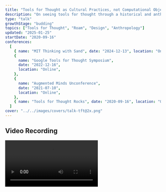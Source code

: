 ```yaml
---
title: "Tools for Thought as Cultural Practices, not Computational Objects"
description: "On seeing tools for thought through a historical and anthropological lens"
type: "talk"
growthStage: "budding"
topics: ["Tools for Thought", "Roam", "Design", "Anthropology"]
updated: "2025-01-25"
startDate: "2020-09-16"
conferences:
  [
    { name: "MIT Thinking with Sand", date: "2024-12-13", location: "Online" },
    {
      name: "Google Tools for Thought Symposium",
      date: "2022-12-16",
      location: "Online",
    },
    {
      name: "Augmented Minds Unconference",
      date: "2021-07-10",
      location: "Online",
    },
    { name: "Tools for Thought Rocks", date: "2020-09-16", location: "Online" },
  ]
cover: "../../images/covers/talk-tft@2x.png"
---
```



## Video Recording

<Video src="https://www.youtube.com/embed/08PPuE-Y1sE?t=202" />

<Spacer size="small" />

## Slides and Transcript

<BasicImage framed src="/images/posts/tft-talk/TFT-V6-1.jpeg" />

<TalkSlide imgSrc="/images/posts/tft-talk/TFT-V6-2.jpeg" >

Here's some light context about me:

- Designer, mediocre dev, anthropologist
- Design engineer at a research and design agency called Normally. We do early-stage design and
  prototyping work. Mostly exploratory AI products and capabilities for larger companies.
- Enthusiastic about visual programming, EUP, metaphors.

</TalkSlide>

<TalkSlide imgSrc="/images/posts/tft-talk/TFT-V6-3.jpeg" >

Who here has heard the phrase “tools for thought”?

Considering this is a lecture series on tools for augmented thinking and you are mostly MIT people,
I’m going to be talking to you as potential creators of tools for thought, even if you don’t know
much about this specific phrase yet. I’ll get into it’s meaning and history in a minute.

I’m also going to assume a little more computer science background than most other places, but I’ll
give you all links and citations to everything I mention at the end so you can look it up later.

</TalkSlide>

<TalkSlide imgSrc="/images/posts/tft-talk/TFT-V6-4.jpeg" >

Tools for thought is a few things

It’s first and foremost a philosophical dream with a long history. About what happens when you give
humans really well designed tools that expand the kind of thoughts they’re able to think.

Second, in recent years, it’s become a gathering point.It unifies a number of otherwise disparate
fields.

</TalkSlide>

<TalkSlide imgSrc="/images/posts/tft-talk/TFT-V6-5.jpeg" >

And most interestingly, over the last 5 years, it’s become a category of software in the
spreadsheets of VC firms and a thing that they’re willing to throw cash at

</TalkSlide>

<TalkSlide imgSrc="/images/posts/tft-talk/TFT-V6-6.jpeg" >

The recent hype around this phrase first starting building in 2019.

Around the time that two fairly well-known researchers - Andy Matuschak and Michael Neilson - wrote
this very long, comprehensive essay on the history of tools for thought, which gave it lot of
renewed interest.

In it they gave readers a sweep through a lot of major thinkers and events in computing history like
Douglas Engelbart’s work and Alan Kay, and made a plea for more people to start exploring this space
of computing systems that augment the human intellect.

</TalkSlide>

<TalkSlide imgSrc="/images/posts/tft-talk/TFT-V6-7.jpeg" >

Around the same time (2019) a new note taking app called Roam Research stared to gain traction and
aligned itself with this phrase “tools for thought”.

</TalkSlide>

<TalkSlide imgSrc="/images/posts/tft-talk/TFT-V6-8.jpeg" >

It looked pretty ugly, and had terrible performance, but it did some things that _at the time_
seemed novel:

- Bidirectional links or backlinks
- Used an outliner format where each piece of content is a single node that can be linked to any
  other node and embedded anywhere else in the graph.

</TalkSlide>

<TalkSlide imgSrc="/images/posts/tft-talk/TFT-V6-9.jpeg" >

They also has this crazy graph view that showed you connections between all your notes And the whole
thing was multiplayer.

The founder were experimenting with what seemed like novel ways of interacting with hypertext (but
you might recognise some of these are quite old). Had precedence in the 80s and 90s, particularly
Ted Nelson’s work on Xanadu.

Roam was trying to resurface these. And they had a compelling goal: giving people better tools for
developing ideas collaboratively and synthesising them. Trying to enable bottom-up thinking and
emergence.

</TalkSlide>

<TalkSlide imgSrc="/images/posts/tft-talk/TFT-V6-10.jpeg">

Roam kicked off a bit of a note-taking hype cycle. Suddenly we got a bunch of new note-taking
startups that all proclaimed to be new tools for thought

This is Muse - more canvas and drawing based

</TalkSlide>

<TalkSlide imgSrc="/images/posts/tft-talk/TFT-V6-11.jpeg">

Anytype - more focused on structured data

</TalkSlide>

<TalkSlide imgSrc="/images/posts/tft-talk/TFT-V6-12.jpeg">

Kosmik

</TalkSlide>

<TalkSlide imgSrc="/images/posts/tft-talk/TFT-V6-13.jpeg">

Reflect promising you can “think better” with this. Even if they don’t use the phrase “tools for
thought” directly, creators of these tools understood they were now supposed to be in the business
of making people think better

</TalkSlide>

<TalkSlide imgSrc="/images/posts/tft-talk/TFT-V6-14.jpeg">

Clover

</TalkSlide>

<TalkSlide imgSrc="/images/posts/tft-talk/TFT-V6-15.jpeg" >

Logseq promising increasing understanding

</TalkSlide>

<TalkSlide imgSrc="/images/posts/tft-talk/TFT-V6-16.jpeg">

There’s a bunch more of these - all released within the last 5 years, with the exception of Notion.

The phrase now feels synonymous with these experimental note-taking apps.

All promising their features would lead to better thinking; better quality thoughts, better memory,
and more emergent connections between topics

</TalkSlide>

<TalkSlide imgSrc="/images/posts/tft-talk/TFT-V6-17.jpeg">

We also got an endless pile of influencers making YouTube videos teaching you how to use these apps
and setup elaborate organisational systems

</TalkSlide>

<TalkSlide imgSrc="/images/posts/tft-talk/TFT-V6-18.jpeg">

This surge in interested let to more funding. Betaworks hosted an accelerator for a dozen tools for
thought companies in New York

</TalkSlide>

<TalkSlide imgSrc="/images/posts/tft-talk/TFT-V6-20.jpeg">

Essentially, Tools for thought became an idea machine Idea machines are a concept Nadia Asparouhova
coined in an essay in 2022.

</TalkSlide>

<TalkSlide imgSrc="/images/posts/tft-talk/TFT-V6-19.jpeg">

This means an ideology with backed by raw, tangible resources. Meaning people, companies, software,
and money. She used examples like effective altruism or Web3, but frankly I think the Catholic
Church also counts.

They are ideas with power behind them. Something we can name and point at and gather resources
around.

And I’m glad tools for thought has become a financially-backed, powerful movement, because it’s a
worthwhile cause.

BUT, I think the current understanding of it has some limitations and needs some redirection.

</TalkSlide>

<TalkSlide imgSrc="/images/posts/tft-talk/TFT-V6-21.jpeg">

So here’s the big question this talk is asking. What if we consider…

I’m coming at this from an anthropology and design perspective And I’m very much part of the
community of people using and building this kind of software. I was an early user of Roam. I know a
lot of the people building these TFT companies, so I feel obliged to critically interrogate it a
bit.

The term and the community around it has grown significant enough that we’re all walking around with
a lot of assumptions about the meaning and mission of this phrase, and what kind of work it
requires.

But thinking about different ways we might interpret this term could lead us down very different
paths about what we choose to work on and choose to build

</TalkSlide>

<TalkSlide imgSrc="/images/posts/tft-talk/TFT-V6-22.jpeg">

So one of the first critical questions we should ask is what does TFT have to do with computers? The
phrase itself implies nothing about computation or digital objects

It’s simply tools that helps humans think new kinds of thoughts

</TalkSlide>

<TalkSlide imgSrc="/images/posts/tft-talk/TFT-V6-23.jpeg">

If we take that definition at face value, and try to come up with examples of TFT, we’d have to
conclude most of them precede computing by thousands of years

</TalkSlide>

<TalkSlide imgSrc="/images/posts/tft-talk/TFT-V6-26.jpeg">

All of these are pre-computational

</TalkSlide>

<TalkSlide imgSrc="/images/posts/tft-talk/TFT-V6-27.jpeg">

Hindu-arabic numerals made accounting and record keeping possible. Calculations could be stored,
shared, and referenced Enabled all bureaucracy since.

</TalkSlide>

<TalkSlide imgSrc="/images/posts/tft-talk/TFT-V6-28.jpeg">

We’ve used poetry and song to extend memory and pass stories between generations before written
language

Bards used rhetorical techniques and metric rhythm to make the stories easy to recite.

It’s how pieces like the Epic of Gilgamesh and the Mahabrata survived long enough to eventually be
written down

</TalkSlide>

<TalkSlide imgSrc="/images/posts/tft-talk/TFT-V6-29.jpeg">

Maps enabled humans to mentally navigate space differently - gave us allocentric views vs.
egocentric.

We're able to construct mental models of much larger spaces that we can't directly see

</TalkSlide>

<TalkSlide imgSrc="/images/posts/tft-talk/TFT-V6-30.jpeg">

Cartesian coordinates; famously developed by Rene Descartes after watching a fly circle around his
room

Made us able to describe points in space with specific numbers. Allows us to model objects that
don’t exist with accuracy. Allows us to precisely map and refer to points on the earth. Led to GPS.

</TalkSlide>

<TalkSlide imgSrc="/images/posts/tft-talk/TFT-V6-31.jpeg">

Zettelkasten (slip box) A technique from around the 18th century where you write atomic notes on
individual index cards and keep them all in a large box or “slip box”. You assign each card an ID,
and use those to link cards together to create deeply interconnected ideas.

Pre-cursor to deeply linked content we have with hyperlinking.

</TalkSlide>

<TalkSlide imgSrc="/images/posts/tft-talk/TFT-V6-32.jpeg">

But this is primarily a list of cultural practices and systems; they are techniques – a way of doing
things - that enable us to relate to information and representation in new ways. Thus enabling new
kinds of thoughts.

</TalkSlide>

<TalkSlide imgSrc="/images/posts/tft-talk/TFT-V6-33.jpeg">

They aren’t technological objects like hammers or compasses. They’re practices that people developed
and passed down to one another through culture.

Most of the things we’re all enamoured with in the current software moment around tools for thought
are actually the practices we do inside the new tools, rather than the tools themselves

</TalkSlide>

<TalkSlide imgSrc="/images/posts/tft-talk/TFT-V6-34.jpeg">

Most of the YouTube thought leaders turn out to be teaching specific practices – like building a
Zettelkasten – rather than teaching us specific software.

And it’s unclear how much enabling the software is doing vs. the cultural practice

</TalkSlide>

<TalkSlide imgSrc="/images/posts/tft-talk/TFT-V6-35.jpeg">

The same goes for spaced repetition - there are guides on how to do it in every platform imaginable.

But we can’t quite tell if the app or the practice is what’s enabling people to improve their memory

</TalkSlide>

<TalkSlide imgSrc="/images/posts/tft-talk/TFT-V6-36.jpeg">

So we’re in an interesting place; all this software is being called tools for thought And most of
the community is focused on building more software

</TalkSlide>

<TalkSlide imgSrc="/images/posts/tft-talk/TFT-V6-37.jpeg">

But it seems like these cultural practices are the real tools for thought

What we’re exploring with here is the relationship between the computer as a medium and the cultural
practices we do within the medium. And which one of those we should be focusing on…

</TalkSlide>

<TalkSlide imgSrc="/images/posts/tft-talk/TFT-V6-38.jpeg">

So we’re still on this question. What does any of this have to do with computers?

To understand why we’re confused it’s worth going back to the origins of the phrase and the people
who proposed we should start paying attention to the idea.

</TalkSlide>

<TalkSlide imgSrc="/images/posts/tft-talk/TFT-V6-39.jpeg">

TFT as a concept is rooted in computer science and HCI.

</TalkSlide>

<TalkSlide imgSrc="/images/posts/tft-talk/TFT-V6-40.jpeg">

The first person to use the phrase was Kenneth Iverson talked about tools for thought throughout the
1950s-1960s wrote “Notation as a Tool for Thought, published by the ACM in 1980

</TalkSlide>

<TalkSlide imgSrc="/images/posts/tft-talk/TFT-V6-41.jpeg">

Talking about mathematical notation as the best known and best developed example of a tool for
thought.

</TalkSlide>

<TalkSlide imgSrc="/images/posts/tft-talk/TFT-V6-42.jpeg">

Around the same time period of the 1950’s and 60’s Douglas Englebart wrote “Augmenting the Human
Intellect”

</TalkSlide>

<TalkSlide imgSrc="/images/posts/tft-talk/TFT-V6-43.jpeg">

His thesis was computers should help us approach complex situations

</TalkSlide>

<TalkSlide imgSrc="/images/posts/tft-talk/TFT-V6-44.jpeg">

Alan Kay picked up a lot of this Philosophy and applied it while developing the foundations of most
of our current computing environments at Xerox PARC Wrote a paper called “User Interface: A Personal
View” in 1989 where he talked about his vision of the potential of computational mediums

</TalkSlide>

<TalkSlide imgSrc="/images/posts/tft-talk/TFT-V6-45.jpeg">

Summed up in this quote

</TalkSlide>

<TalkSlide imgSrc="/images/posts/tft-talk/TFT-V6-46.jpeg">

There’s a book called ‘tools for thought’ Howard Rheingold wrote a comprehensive summary of this
history in his 1985 book A lot about the birth of personal computers and many of the people I just
mentioned TFT went a bit quiet in the 90’s, not a lot written

</TalkSlide>

<TalkSlide imgSrc="/images/posts/tft-talk/TFT-V6-47.jpeg">

Around 2013 Bret Victor starts doing talks For the newer generation his work becomes canon. The
Humane Representation of Thought, and Media for Thinking the Unthinkable between 2013-2015

All of these programmers are pushing this idea that we need to be building new tools for thought.
And most of the people listening to them or reading their work are computer people. And so we end up
assuming the problem is a computer-shaped problem.

</TalkSlide>

<TalkSlide imgSrc="/images/posts/tft-talk/TFT-V6-48.jpeg">

Another interesting thing about the way these programmers are talking about “tools for thought” is
that they're actually talking about a medium for thought, not a tool.

For philosophical clarity, these two are different

</TalkSlide>

<TalkSlide imgSrc="/images/posts/tft-talk/TFT-V6-49.jpeg">

Mediums are a material we use to communicate ideas: film, painting, writing, photography

</TalkSlide>

<TalkSlide imgSrc="/images/posts/tft-talk/TFT-V6-50.jpeg">

Whereas tools enable specific workflows.

You don’t communicate through a hammer or agile. They’re part of a larger context – the medium.

I think it’s important to be clear on the different between these two, but when we talk about “tools
for thought” as a category of things humans have used to expand their thinking, both are part of
that picture

</TalkSlide>

<TalkSlide imgSrc="/images/posts/tft-talk/TFT-V6-51.jpeg">

I think its more accurate to say the thinkers I referenced so far are talking about a computational
medium for thought.

Where the computer-ness and medium-ness are critical elements

It should be CMFT, rather than TFT

</TalkSlide>

<TalkSlide imgSrc="/images/posts/tft-talk/TFT-V6-52.jpeg">

Also clear than CMFT is a subset of TFT If TFT is all the tools and mediums that expand the range of
human thought, this community is specifically talking about the computer medium type

</TalkSlide>

<TalkSlide imgSrc="/images/posts/tft-talk/TFT-V6-53.jpeg">

So what’s so special about computers?

</TalkSlide>

<TalkSlide imgSrc="/images/posts/tft-talk/TFT-V6-54.jpeg">

I think this is best answered in this Alan Kay quote

</TalkSlide>

<TalkSlide imgSrc="/images/posts/tft-talk/TFT-V6-55.jpeg">

Encoding cultural practices in computation reconfigures, expands, and transforms them

The meta-medium changes the practice

We have to acknowledge there’s something very different about computing - in its ability to create
representations of the world that we can explore and manipulate, freed from many of the constraints
of physical materials.

</TalkSlide>

<TalkSlide imgSrc="/images/posts/tft-talk/TFT-V6-56.jpeg">

If we think about a Zettelkasten, which is a form of note-taking I mentioned earlier.

I think it would be slightly absurd to deny the fact a digital zettelkasten or note-taking system
has very different affordance to a physical zettelkasten. Even if they’re based on the same cultural
practices.

The computational version changes what we’re able to do. Clearly expands our capacity in some way

</TalkSlide>

<TalkSlide imgSrc="/images/posts/tft-talk/TFT-V6-57.jpeg">

But even though computing expands some of the practices in new ways, we shouldn’t forget we're still
recreating cultural practices that first exist outside computing.

Maps and spreadsheets and zettelkastens all existed before computers.

Computing as an amplifier or enabler

</TalkSlide>

<TalkSlide imgSrc="/images/posts/tft-talk/TFT-V6-58.jpeg">

At the moment there is a LOT of staring, hard at the computer. Thinking about what the computer can
do. Thinking about software and interfaces and novel ways to store and retrieve data Which is
necessary… to some extent. But there’s not a lot of attention put on the cultural practices we're
trying to represent

</TalkSlide>

<TalkSlide imgSrc="/images/posts/tft-talk/TFT-V6-59.jpeg">

We’re currently enabling a fairly small range of activities.

Primarily:

- capturing information (and much debate over which specific format to capture it in and where that
  data lives)
- Organising information. This includes linking, tagging, categorising it.
- Retrieving information. This means search, and being able to find the right information at the
  right time. Having relevant information appear when you need it
- Remembering information. These are the spaced repetition systems.

</TalkSlide>

<TalkSlide imgSrc="/images/posts/tft-talk/TFT-V6-60.jpeg">

- Searching for new information.
- Synthesising ideas.
- Generating ideas.

I’d argue we’re not very good at these last three at the moment, but that's primarily a lot of what
people are trying to get AI and language models to do. I’ll come back to AI in a bit.

</TalkSlide>

<TalkSlide imgSrc="/images/posts/tft-talk/TFT-V6-61.jpeg">

These actives all serve a particular flavour of knowledge work.

Work that is based around research and written output with a textual focus. Helping people write
documents and code and presentation slides.

Good for academics, social scientists, strategists, journalists, teachers, consultants, VC,
Twittering thought leaders, and (unsurprisingly) programmers.

We’re mostly designing for ourselves.

</TalkSlide>

<TalkSlide imgSrc="/images/posts/tft-talk/TFT-V6-62.jpeg">

At the moment, it feels like we’re not exploring computational mediums for thought, as much as we’re
exploring a subset of it I’m going to call… Computational mediums for White-collar knowledge work.
Of CMfWKW for convenience

Clear we need to expand our view of this field a little.

</TalkSlide>

<TalkSlide imgSrc="/images/posts/tft-talk/TFT-V6-63.jpeg">

The big question is how do we help the tools for thought community diversify?

How do we help move the community beyond computers for text-based white-collar knowledge work?

I have three overarching ideas of how we can start to do this.

</TalkSlide>

<TalkSlide imgSrc="/images/posts/tft-talk/TFT-V6-64.jpeg">

If we’re trying to look at what enables novel kinds of human thought, to me that’s an
anthropological and cognitive science question, not a computing question.

At the moment most people in this space are trying innovate without learning much about the world
outside of software, or the even outside the world of cool hyperlinks in web apps.

I think the field would benefit from a much wider lens on the problem.

Specifically, theories like embodied cognition, extended mind theory, and looking at examples of
cross-cultural ways of thinking from ethnographic research could add a lot to our conception of
tools for thought.

</TalkSlide>

<TalkSlide imgSrc="/images/posts/tft-talk/TFT-V6-65.jpeg">

To name just a few, we could look at the work of philosophers like Andy Clark, who's written
extensively about about how human cognition interacts with the environments around us.

This book “Natural Born Cyborgs” might look a bit dated, but all the content inside it is still
extremely prescient and relevant. It's not his only book on the subject, but I think it's one of the
more accessible ones.

In it, Clark presents the extended mind hypothesis that says we don't think inside of our brains,
but we think in the relationship between our brains, our bodies and the world around us.

</TalkSlide>

<TalkSlide imgSrc="/images/posts/tft-talk/TFT-V6-66.jpeg">

George Lakoff’s research on embodied metaphors as the foundation of all conceptual thought

This book is short, it's pretty readable, and it will make you rethink the way you understand how
abstract thought is constructed.

Lakoff and Johnson argue that everything is grounded in our embodied experience of the world, which
certainly has implications for AI, but again I will not get into that now.

</TalkSlide>

<TalkSlide imgSrc="/images/posts/tft-talk/TFT-V6-67.jpeg">

Similarly, Barbara Tversky has done an extensive amount of research on how thinking happens through
the body and through action and motion in the body.

Both this book and almost any of the existing research on embodied cognition will convince you that
the way humans think is deeply tied to our physical interactions with the world around us, and our
understanding space, colour, light, sound, texture, and rich visual inputs.I imagine none of this is
news to your research group. You know bodies are important. But not everyone does.

</TalkSlide>

<TalkSlide imgSrc="/images/posts/tft-talk/TFT-V6-68.jpeg">

Some notable others include anthropologist Tim Ingold who's done an enormous amount of work on how
humans build techniques and skills in relationship with the environment they live within.

There's also Bruno Latour, another anthropologist who worked on actor network theory. Maurice
Merleau-Ponty, very famous for setting the foundations of embodied cognition. Marshall McLuhan for
talking about the relationship between mediums and communication. And I'm sure you all know, Don
Norman came up with the idea of cognitive artefacts.

This is not a comprehensive list, but a good starting point. I think one of the most useful things
we could as the Tools for Thought community is to spread around the knowledge that these thinkers
have established and use it more as the foundation of our work.

</TalkSlide>

<TalkSlide imgSrc="/images/posts/tft-talk/TFT-V6-69.jpeg">

And the reason I think we're not doing that at the moment is because I look around and have to ask,
where are all the embodied visual, spatial, and aural tools for thought?

Professions that primarily work in non-textual mediums are unlikely to find the “tools for thought”
we’re currently offering as profoundly helpful.

We of course of have software that serves some of these disciplines very well; spreadsheets for
mathematics, 3D modelling for biologists, data science, photoshop for painters, logic pro for
musicians. But strangely these don’t show up a lot in the tools for thought community.

</TalkSlide>

<TalkSlide imgSrc="/images/posts/tft-talk/TFT-V6-70.jpeg">

To give you some examples of what I mean, I would consider AlphaFold from DeepMind, a good example
of non-textual, spatial tool for thought.

</TalkSlide>

<TalkSlide imgSrc="/images/posts/tft-talk/TFT-V6-71.jpeg">

Jacob Collier. Grammy-winning musician showing an extraordinarily complex breakdown of his song Moon
River in logic pro.

Over an hour, but an exceptional example a computation medium enabling wildly different kinds of
musical thought.

</TalkSlide>

<TalkSlide imgSrc="/images/posts/tft-talk/TFT-V6-72.jpeg">

New image generators for visual brainstorming and exploring visual culture

These are images from Midjourney. Image generators are controversial for other reasons like copyright, but
as a creative thinking tool, I think they’re worth exploring.

We still have to figure out how to get more fine grained control over the outputs. But its very
promising.

</TalkSlide>

<TalkSlide imgSrc="/images/posts/tft-talk/TFT-V6-73.jpeg">

VR obviously exploring embodied cognition side of things

Prisms VR for spatial reasoning with maths

</TalkSlide>

<TalkSlide imgSrc="/images/posts/tft-talk/TFT-V6-74.jpeg">

Prisms VR for spatial reasoning with maths

</TalkSlide>

<TalkSlide imgSrc="/images/posts/tft-talk/TFT-V6-75.jpeg">

On that note… It’s funny to be in the current moment of the AI hype bubble, where the professed goal
of burning all these GPUs is to invent thinking machines.

People hope to make these machines reason and problem solve better than humans can and solve all our
complex problems.

And yet we've gone about it by an intensely disembodied and textual technique, by literally only
dumping text into these models, so that all they know is text.

Language models – the primary kind of AI most people are putting the most stock in – lack an
understand of bodies, objects, and environments interacting in space and over time. Which the
literature shows is core to the way humans think.

That doesn’t mean they won’t produce useful tools for us, but they will not recreate anything
resembling human thinking and problem solving. At least not without giving them some way to
understand embodiment and motion and interaction with the physical world.

So just consider that next time someone tells you that GPT-5 is going to solve climate change.

</TalkSlide>

<TalkSlide imgSrc="/images/posts/tft-talk/TFT-V6-76.jpeg">

The second way to diversify tools for thought is to build complementary, not competitive artefacts

</TalkSlide>

<TalkSlide imgSrc="/images/posts/tft-talk/TFT-V6-77.jpeg">

This theory comes from David Krakauer of the Santa Fe Institute.

Competitive artefacts do the cognitive work for you and hide their workings. So when you take the
tool away, you've actually diminished your skills because you haven't been practicing it. They
compete with us in a way.

While complementary artefacts teach you new cognitive skills through using the tool. They complement
your abilities and they make you more capable even when you don't have the tool with you.

</TalkSlide>

<TalkSlide imgSrc="/images/posts/tft-talk/TFT-V6-78.jpeg">

A good example of this is Google Maps versus a compass

Using Google Maps doesn't make you better at navigating the world around you. It tells you exactly
where to go without relating it to local landmarks or the position of the sun or helping you develop
a sense of direction in the world. If you take Google Maps away, none of us are better at navigating
our cities.

Whereas a compass makes you look up more, makes you pay attention to the physical world around you,
and teaches you how to relate the direction you're in to the physical world you're seeing via
landmarks like the sun. It teaches you navigation skills that would remain if we took the compass
away.

</TalkSlide>

<TalkSlide imgSrc="/images/posts/tft-talk/TFT-V6-79.jpeg">

One prescient example at the moment is coding assistants like Copilot.

I think used in some ways these could be complementary, but the vast majority of uses I've seen of
them are actually competitive. They're not helping you learn how to solve programming problems
yourself, especially if you're not reading the code that they output.

It would be interesting to try to redesign copilot and focus a making it a complementary tool that
slowly teaches you programmatic thinking versus doing things like applying large code chunks to
files or rewriting entire files for you.

</TalkSlide>

<TalkSlide imgSrc="/images/posts/tft-talk/TFT-V6-80.jpeg">

Third thing I think is missing is the whole mission of this talk

I think we need to pay much more attention to cultural practices, not computational objects.

There are tons of pre-existing, super effective cultural practices that make us better at thinking.
And we should be considering how we could enable more people to use them. Perhaps with computers,
but perhaps not.

</TalkSlide>

<TalkSlide imgSrc="/images/posts/tft-talk/TFT-V6-81.jpeg">

Just to give you a few examples of some under explored ones:

- Spatial memory. We have extremely effective memories when we relate facts to physical space. I
  haven't seen that much exploration of designing tools to help people build memory palaces.
- Classical rhetoric. This is how the ancient Greeks and Romans developed convincing arguments. We
  could build tools that teach us how to use ethos, pathos, and logos. And bring in more
  alliteration and antithesis and analogies.
- Critical thinking skills. This is a huge category. What tools do we have that help us question and
  interrogate claims we come across? And get us to question our assumptions and prove ourselves
  wrong? And point out our unconscious biases and logical fallacies?
- Statistics and statistical manipulation. We all famously know statistics are mostly lies. But
  being able to understand and interpret statistics is an incredibly powerful tool to understand big
  data. And I think most of us, me included, are pretty illiterate in statistics. I would love tools
  that help me correctly interpret and put into context data that I encounter on a daily basis.
- Information literacy skills. Obviously shown to be pretty low across the population. And getting
  worse as AI Slop fills every single online platform. Do any of your current tools help thoroughly
  vet the sources and legitimacy of information you encounter throughout the day? Do they help you
  compare and contrast arguments you read and come to more informed and synthesised conclusions? No!
  Or at least mine don’t. If yours do, I want to know what apps you’re using.

</TalkSlide>

<TalkSlide imgSrc="/images/posts/tft-talk/TFT-V6-82.jpeg">

There's lots of places to look for more practices like these. Daniel Bennett has a bunch of good
examples of these in his book “Intuition Pumps and Other Tools for Thinking”. He wasn’t explicitly
referencing any of the pre-existing computational literature on TFT when he wrote this.

The way he thinks about TFT is similar to what I proposed at the beginning; cites words, numbers,
maps, diagrams. But, being he philosopher, he is especially interested in “intuition pumps” which is
his own term meaning reasoning moves that help you think critically about philosophical problems.
These include following Rapport’s rules, Joosting, and Rathering. If you want to know what those
are, you’ll have to read the book.

</TalkSlide>

<TalkSlide imgSrc="/images/posts/tft-talk/TFT-V6-83.jpeg">

In other words, we should be building tools that give people new lenses on the world. That teach you
how to see and think in useful new ways.

I know a lot of the examples I showed probably fall under the category of critical thinking lenses.
But you could also teach people to see through an emotional lens, or see the world through the lens
of complexity theory and emergence. To me, these are the most promising “tools for thought.”

</TalkSlide>

<TalkSlide imgSrc="/images/posts/tft-talk/TFT-V6-84.jpeg">

Thanks very much for listening.

</TalkSlide>
